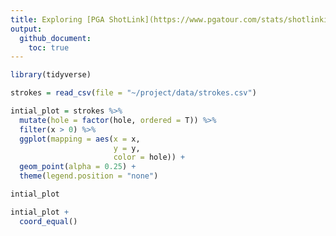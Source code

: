 ```yaml
---
title: Exploring [PGA ShotLink](https://www.pgatour.com/stats/shotlinkintelligence/overview.html)
output: 
  github_document:
    toc: true
---
```


```r

library(tidyverse)

strokes = read_csv(file = "~/project/data/strokes.csv")

intial_plot = strokes %>% 
  mutate(hole = factor(hole, ordered = T)) %>% 
  filter(x > 0) %>% 
  ggplot(mapping = aes(x = x,
                       y = y,
                       color = hole)) +
  geom_point(alpha = 0.25) +
  theme(legend.position = "none")

intial_plot

```



```r

intial_plot +
  coord_equal()

```